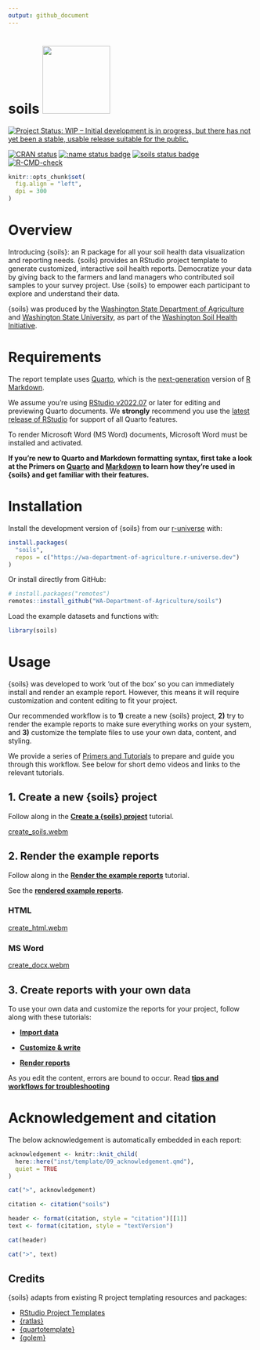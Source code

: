 ```yaml
---
output: github_document
---
```


# soils <a href="https://wa-department-of-agriculture.github.io/soils/">![](man/figures/logo.png){align="right" height="138"}</a>

<!-- badges: start -->

[![Project Status: WIP -- Initial development is in progress, but there has not yet been a stable, usable release suitable for the public.](https://www.repostatus.org/badges/latest/wip.svg)](https://www.repostatus.org/#wip)

[![CRAN status](https://www.r-pkg.org/badges/version/soils)](https://CRAN.R-project.org/package=soils) [![:name status badge](https://wa-department-of-agriculture.r-universe.dev/badges/:name)](https://wa-department-of-agriculture.r-universe.dev/) [![soils status badge](https://wa-department-of-agriculture.r-universe.dev/badges/soils)](https://wa-department-of-agriculture.r-universe.dev/soils) [![R-CMD-check](https://github.com/WA-Department-of-Agriculture/soils/actions/workflows/R-CMD-check.yaml/badge.svg)](https://github.com/WA-Department-of-Agriculture/soils/actions/workflows/R-CMD-check.yaml)

<!-- badges: end -->

```r
knitr::opts_chunk$set(
  fig.align = "left",
  dpi = 300
)
```

# Overview

Introducing {soils}: an R package for all your soil health data visualization and reporting needs. {soils} provides an RStudio project template to generate customized, interactive soil health reports. Democratize your data by giving back to the farmers and land managers who contributed soil samples to your survey project. Use {soils} to empower each participant to explore and understand their data.

{soils} was produced by the [Washington State Department of Agriculture](https://agr.wa.gov/departments/land-and-water/natural-resources/soil-health) and [Washington State University](https://soilhealth.wsu.edu/), as part of the [Washington Soil Health Initiative](https://washingtonsoilhealthinitiative.com/).

# Requirements

The report template uses [Quarto](https://quarto.org/docs/get-started/), which is the [next-generation](https://quarto.org/docs/faq/rmarkdown.html) version of [R Markdown](https://quarto.org/docs/faq/rmarkdown.html).

We assume you're using [RStudio v2022.07](https://dailies.rstudio.com/version/2022.07.2+576.pro12/) or later for editing and previewing Quarto documents. We **strongly** recommend you use the [latest release of RStudio](https://posit.co/download/rstudio-desktop/) for support of all Quarto features.

To render Microsoft Word (MS Word) documents, Microsoft Word must be installed and activated.

**If you're new to Quarto and Markdown formatting syntax, first take a look at the Primers on [Quarto](https://wa-department-of-agriculture.github.io/soils/articles/quarto.html) and [Markdown](https://wa-department-of-agriculture.github.io/soils/articles/markdown.html) to learn how they're used in {soils} and get familiar with their features.**

# Installation

Install the development version of {soils} from our [r-universe](https://wa-department-of-agriculture.r-universe.dev/) with:

```r
install.packages(
  "soils",
  repos = c("https://wa-department-of-agriculture.r-universe.dev")
)
```

Or install directly from GitHub:

```r
# install.packages("remotes")
remotes::install_github("WA-Department-of-Agriculture/soils")
```

Load the example datasets and functions with:

```r
library(soils)
```

# Usage

{soils} was developed to work 'out of the box' so you can immediately install and render an example report. However, this means it will require customization and content editing to fit your project.

Our recommended workflow is to **1)** create a new {soils} project, **2)** try to render the example reports to make sure everything works on your system, and **3)** customize the template files to use your own data, content, and styling.

We provide a series of [Primers and Tutorials](https://wa-department-of-agriculture.github.io/soils/articles/index.html) to prepare and guide you through this workflow. See below for short demo videos and links to the relevant tutorials.

## 1. Create a new {soils} project

Follow along in the [**Create a {soils} project**](https://wa-department-of-agriculture.github.io/soils/articles/project.html) tutorial.

[create_soils.webm](https://github.com/WA-Department-of-Agriculture/soils/assets/95007373/7e8c650c-362c-4f81-9e24-3fb4b21f9d35)

## 2. Render the example reports

Follow along in the [**Render the example reports**](https://wa-department-of-agriculture.github.io/soils/articles/render-example.html) tutorial.

See the [**rendered example reports**](https://wa-department-of-agriculture.github.io/soils/articles/examples.html).

### HTML

[create_html.webm](https://github.com/WA-Department-of-Agriculture/soils/assets/95007373/13d33152-b509-4651-a48d-e490be3c9464)

### MS Word

[create_docx.webm](https://github.com/WA-Department-of-Agriculture/soils/assets/95007373/b769f797-a390-4834-ac40-ab65cea7ef5f)

## 3. Create reports with your own data

To use your own data and customize the reports for your project, follow along with these tutorials:

-   [**Import data**](https://wa-department-of-agriculture.github.io/soils/articles/data.html)

-   [**Customize & write**](https://wa-department-of-agriculture.github.io/soils/articles/customize.html)

-   [**Render reports**](https://wa-department-of-agriculture.github.io/soils/articles/render.html)

As you edit the content, errors are bound to occur. Read [**tips and workflows for troubleshooting**](https://wa-department-of-agriculture.github.io/soils/articles/troubleshoot.html)

# Acknowledgement and citation

The below acknowledgement is automatically embedded in each report:

```r
acknowledgement <- knitr::knit_child(
  here::here("inst/template/09_acknowledgement.qmd"),
  quiet = TRUE
)

cat(">", acknowledgement)
```

```r
citation <- citation("soils")

header <- format(citation, style = "citation")[[1]]
text <- format(citation, style = "textVersion")

cat(header)
```

```r
cat(">", text)
```

## Credits

{soils} adapts from existing R project templating resources and packages:

-   [RStudio Project Templates](https://rstudio.github.io/rstudio-extensions/rstudio_project_templates.html)
-   [{ratlas}](https://github.com/atlas-aai/ratlas)
-   [{quartotemplate}](https://github.com/Pecners/quartotemplate)
-   [{golem}](https://github.com/ThinkR-open/golem/)

